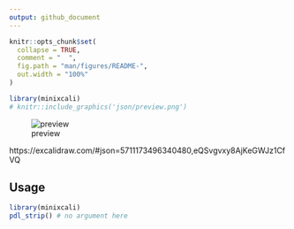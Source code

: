 ```yaml
---
output: github_document
---
```


<!-- README.md is generated from README.Rmd. Please edit that file -->

```r
knitr::opts_chunk$set(
  collapse = TRUE,
  comment = "  ",
  fig.path = "man/figures/README-",
  out.width = "100%"
)

library(minixcali)
# knitr::include_graphics('json/preview.png')
```

![preview](inst/json/preview.png)

https://excalidraw.com/#json=5711173496340480,eQSvgvxy8AjKeGWJz1CfVQ

## Usage

```r
library(minixcali)
pdl_strip() # no argument here
```
